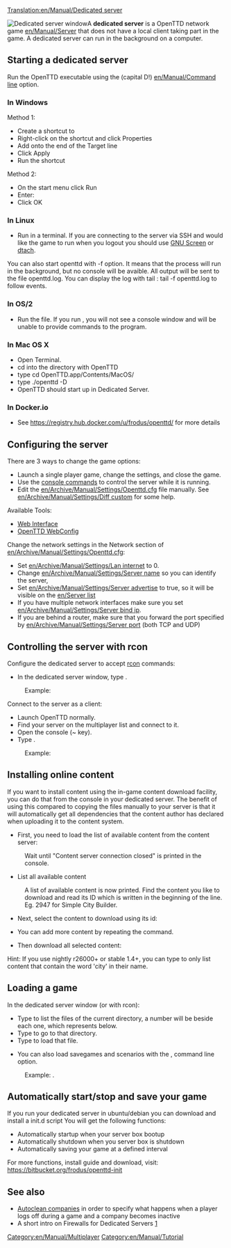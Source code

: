 [[Translation:en/Manual/Dedicated server]]

[[File:en/Manual/Dedicated server.png|right|frame|Dedicated server window]]A '''dedicated server''' is a OpenTTD network game [[en/Manual/Server]] that does not have a local client taking part in the game. A dedicated server can run in the background on a computer.

==Starting a dedicated server==
Run the OpenTTD executable using the {{en/C|-D|}} (capital D!) [[en/Manual/Command line]] option. 

===In Windows===
Method 1:
*Create a shortcut to {{en/C|openttd.exe|}}
*Right-click on the shortcut and click Properties
*Add {{en/C|-D|}} onto the end of the Target line
*Click Apply
*Run the shortcut


Method 2:
*On the start menu click Run
*Enter: {{en/C|"c:\(path to openttd)\openttd.exe" -D|}}
*Click OK

===In Linux===
*Run {{en/C|openttd -D|}} in a terminal. If you are connecting to the server via SSH and would like the game to run when you logout you should use [http://www.gnu.org/software/screen/ GNU Screen] or [http://dtach.sourceforge.net/ dtach].

You can also start openttd with -f option. It means that the process will run in the background, but no console will be avaible. All output will be sent to the file openttd.log. You can display the log with tail : tail -f openttd.log to follow events.

===In OS/2===
*Run the {{en/C|dedicated.cmd|}} file. If you run {{en/C|openttd -D|}}, you will not see a console window and will be unable to provide commands to the program.

===In Mac OS X===
*Open Terminal.
*cd into the directory with OpenTTD
*type cd OpenTTD.app/Contents/MacOS/
*type ./openttd -D
*OpenTTD should start up in Dedicated Server.

===In Docker.io ===
* See https://registry.hub.docker.com/u/frodus/openttd/ for more details

==Configuring the server==
There are 3 ways to change the game options:
*Launch a single player game, change the settings, and close the game.
*Use the [[en/Manual/Console#server-commands|console commands]] to control the server while it is running.
*Edit the [[en/Archive/Manual/Settings/Openttd.cfg]] file manually. See [[en/Archive/Manual/Settings/Diff custom]] for some help.
Available Tools:
*[http://www.tt-forums.net/viewtopic.php?f=29&t=33967 Web Interface]
*[http://olex.biz/en/software/spiele/openttd-webconfig OpenTTD WebConfig]


Change the network settings in the Network section of [[en/Archive/Manual/Settings/Openttd.cfg]]:
*Set [[en/Archive/Manual/Settings/Lan internet]] to 0.
*Change [[en/Archive/Manual/Settings/Server name]] so you can identify the server, 
*Set [[en/Archive/Manual/Settings/Server advertise]] to true, so it will be visible on the [[en/Server list]]
*If you have multiple network interfaces make sure you set [[en/Archive/Manual/Settings/Server bind ip]].
*If you are behind a router, make sure that you forward the port specified by [[en/Archive/Manual/Settings/Server port]] (both TCP and UDP)

==Controlling the server with rcon==
Configure the dedicated server to accept [[en/Manual/Console#server-commands|rcon]] commands:
*In the dedicated server window, type {{en/C|rcon_pw <password>|}}. 
:Example: {{en/C|rcon_pw x8na7f|}}


Connect to the server as a client:
*Launch OpenTTD normally.
*Find your server on the multiplayer list and connect to it.
*Open the console (~ key).
*Type {{en/C|rcon <password> "<command>"|}}. 
:Example: {{en/C|rcon x8na7f "kick 5"|}}

==Installing online content==
If you want to install content using the in-game content download facility, you can do that from the console in your dedicated server. The benefit of using this compared to copying the files manually to your server is that it will automatically get all dependencies that the content author has declared when uploading it to the content system.

*First, you need to load the list of available content from the content server:
:{{en/C|content update|}}
:Wait until "Content server connection closed" is printed in the console.

*List all available content
:{{en/C|content state|}}
:A list of available content is now printed. Find the content you like to download and read its ID which is written in the beginning of the line. Eg. 2947 for Simple City Builder.

*Next, select the content to download using its id:
:{{en/C|content select 2947|}}

*You can add more content by repeating the {{en/C|content select|}} command.

*Then download all selected content:
:{{en/C|content download|}}

Hint: If you use nightly r26000+ or stable 1.4+, you can type {{en/C|content state city|}} to only list content that contain the word 'city' in their name.

==Loading a game==
In the dedicated server window (or with rcon):
*Type {{en/C|ls|}} to list the files of the current directory, a number will be beside each one, which represents {{en/C|<number>|}} below.
*Type {{en/C|cd <number>|}} to go to that directory.
*Type {{en/C|load <number>|}} to load that file.

*You can also load savegames and scenarios with the {{en/C|-g "<filename>"|}}, command line option. 
:Example: {{en/C|openttd.exe -D -g "scenario/echo.scn"|}}.

== Automatically start/stop and save your game ==
If you run your dedicated server in ubuntu/debian you can download and install a init.d script
You will get the following functions:
* Automatically startup when your server box bootup
* Automatically shutdown when you server box is shutdown
* Automatically saving your game at a defined interval
For more functions, install guide and download, visit: https://bitbucket.org/frodus/openttd-init

==See also==
*[[en/Archive/Manual/Settings/Autoclean companies|Autoclean companies]]   in order to specify what happens when a player logs off during a game and a company becomes inactive
*A short intro on Firewalls for  Dedicated Servers [http://www.uk2.net/blog/why-is-a-firewall-important-for-your-dedicated-server-2/]

[[Category:en/Manual/Multiplayer]]
[[Category:en/Manual/Tutorial]]